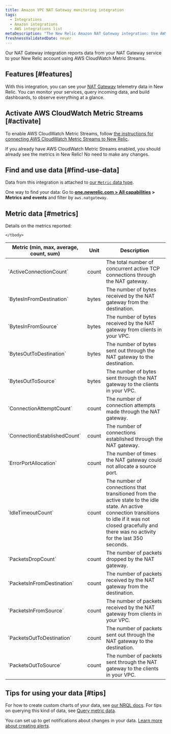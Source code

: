 ```yaml
---
title: Amazon VPC NAT Gateway monitoring integration
tags:
  - Integrations
  - Amazon integrations
  - AWS integrations list
metaDescription: "The New Relic Amazon NAT Gateway integration: Use AWS CloudWatch Metric Streams to monitor your NAT Gateway performance."
freshnessValidatedDate: never
---
```


Our NAT Gateway integration reports data from your NAT Gateway service to your New Relic account using AWS CloudWatch Metric Streams. 

## Features [#features]

With this integration, you can see your [NAT Gateway](https://docs.aws.amazon.com/vpc/latest/userguide/vpc-nat-gateway.html) telemetry data in New Relic. You can monitor your services, query incoming data, and build dashboards, to observe everything at a glance.

## Activate AWS CloudWatch Metric Streams [#activate]

To enable AWS CloudWatch Metric Streams, follow [the instructions for connecting AWS CloudWatch Metric Streams to New Relic](/docs/infrastructure/amazon-integrations/connect/aws-metric-stream/).

<Callout variant="tip">
  If you already have AWS CloudWatch Metric Streams enabled, you should already see the metrics in New Relic! No need to make any changes.
</Callout>

## Find and use data [#find-use-data]

Data from this integration is attached to [our `Metric` data type](/docs/data-apis/understand-data/new-relic-data-types/#dimensional-metrics). 

One way to find your data: Go to <DNT>**[one.newrelic.com > All capabilities](https://one.newrelic.com/all-capabilities) > Metrics and events**</DNT> and filter by `aws.natgateway`.

## Metric data [#metrics]

Details on the metrics reported: 

<table>
  <thead>
    <tr>
      <th style={{ width: "240px" }}>
      Metric (min, max, average, count, sum)  
      </th>
      <th>
      Unit  
      </th>
      <th>
      Description
      </th>
    </tr>
  </thead>
    <tbody>
    <tr>
      <td>
      `ActiveConnectionCount`
      </td>
      <td>
      count
      </td>
      <td>
      The total number of concurrent active TCP connections through the NAT gateway.
      </td>
    </tr>
    <tr>
      <td>
      `BytesInFromDestination`     
      </td>
      <td>
      bytes
      </td>
      <td>
      The number of bytes received by the NAT gateway from the destination.
      </td>
    </tr> 
    <tr>
      <td>
      `BytesInFromSource`     
      </td>
      <td>
      bytes
      </td>
      <td>
      The number of bytes received by the NAT gateway from clients in your VPC.
      </td>
    </tr>
    <tr>
      <td>
      `BytesOutToDestination`     
      </td>
      <td>
      bytes
      </td>
      <td>
      The number of bytes sent out through the NAT gateway to the destination.
      </td>
    </tr>
    <tr>
      <td>
      `BytesOutToSource`     
      </td>
      <td>
      bytes
      </td>
      <td>
      The number of bytes sent through the NAT gateway to the clients in your VPC.
      </td>
    </tr>
    <tr>
      <td>
      `ConnectionAttemptCount`     
      </td>
      <td>
      count
      </td>
      <td>
      The number of connection attempts made through the NAT gateway.
      </td>
    </tr>  
    <tr>
      <td>
      `ConnectionEstablishedCount`     
      </td>
      <td>
      count
      </td>
      <td>
      The number of connections established through the NAT gateway.
      </td>    
    </tr>
    <tr>
      <td>
      `ErrorPortAllocation`     
      </td>
      <td>
      count
      </td>
      <td>
      The number of times the NAT gateway could not allocate a source port.
      </td>    
    </tr>
    <tr>
      <td>
      `IdleTimeoutCount`     
      </td>
      <td>
      count
      </td>
      <td>
      The number of connections that transitioned from the active state to the idle state. An active connection transitions to idle if it was not closed gracefully and there was no activity for the last 350 seconds.
      </td>    
    </tr>
    <tr>
      <td>
      `PacketsDropCount`     
      </td>
      <td>
      count
      </td>
      <td>
      The number of packets dropped by the NAT gateway.
      </td>    
    </tr>
    <tr>
      <td>
      `PacketsInFromDestination`     
      </td>
      <td>
      count
      </td>
      <td>
      The number of packets received by the NAT gateway from the destination.
      </td>    
    </tr>
    <tr>
      <td>
      `PacketsInFromSource`     
      </td>
      <td>
      count
      </td>
      <td>
      The number of packets received by the NAT gateway from clients in your VPC.
      </td>    
    </tr>
    <tr>
      <td>
      `PacketsOutToDestination`     
      </td>
      <td>
      count
      </td>
      <td>
      The number of packets sent out through the NAT gateway to the destination.
      </td>    
    </tr>
    <tr>
      <td>
      `PacketsOutToSource`     
      </td>
      <td>
      count
      </td>
      <td>
      The number of packets sent through the NAT gateway to the clients in your VPC.
      </td>    
    </tr>

    </tbody>
</table>

## Tips for using your data [#tips]

For how to create custom charts of your data, see [our NRQL docs](/docs/query-your-data/nrql-new-relic-query-language/get-started/introduction-nrql-new-relics-query-language). For tips on querying this kind of data, see [Query metric data](/docs/data-apis/understand-data/metric-data/query-metric-data-type). 

You can set up <InlinePopover type="alerts" /> to get notifications about changes in your data. [Learn more about creating alerts](/docs/alerts-applied-intelligence/new-relic-alerts/learn-alerts/introduction-alerts).

